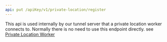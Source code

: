 ```yaml
---
api: put /apiKey/v1/private-location/register
---
```


This api is used internally by our tunnel server that a private location worker connects to.
Normally there is no need to use this endpoint directly.
see [Private Location Worker](https://app.octomind.dev/proxy/private-location)
